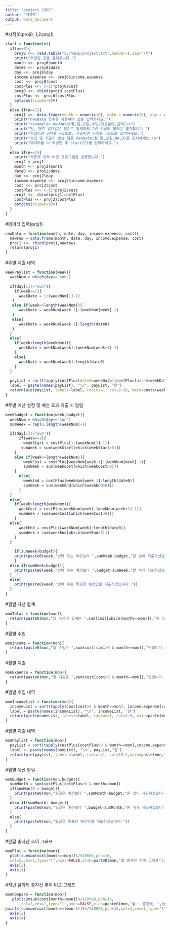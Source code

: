 ---
title: "project CODE"
author: "거북R"
output: word_document
---

#시작(0:proj0, 1,2:proj1)
```{r}
start = function(n){
  if(n==0){
    proj0 <<- read.table("c:/temp/project.txt",header=T,sep="\t")
    print("저장된 값을 불러옵니다.")
    month <<- proj0$month
    date0 <<- proj0$date
    day <<- proj0$day
    income.expense <<- proj0$income.expense
    cost <<- proj0$cost
    costPlus <<- (-1)*proj0$cost
    proj0 <<- cbind(proj0,costPlus)
    costPlus <<- proj0$costPlus
    options(scipen=999)
  }
  else if(n==1){
    proj1 <<- data.frame(month = numeric(0), date = numeric(0), day = character(), income.expense = character(), cost = numeric(0))  
    print("newData 함수를 사용하여 값을 입력하세요.")
    print("<example> newData(월,일,요일,수입/지출분야,금액)\n")
    print("단, 매주 일요일은 필수로 입력하되 2번 이상의 입력은 불가합니다.")
    print("수입이면 금액을 +값으로, 지출이면 금액을 -값으로 입력하세요.")
    print("수입 및 지출이 없는 날은 newData(월,일,요일,NA,0)를 입력하세요.\n")
    print("데이터를 다 작성한 후 start(2)를 입력하세요.")
  }
  else if(n==2){  
    print("사용자 입력 버전 프로그램을 실행합니다.") 
    proj2 = proj1
    month <<- proj2$month  
    date0 <<- proj2$date
    day <<- proj2$day
    income.expense <<- proj2$income.expense
    cost <<- proj2$cost
    costPlus <<- (-1)*proj2$cost 
    proj2 <<- cbind(proj1,costPlus)  
    costPlus <<- proj2$costPlus
    options(scipen=999)  
  }  
}
```

#데이터 입력(proj1)
```{r}
newData = function(month, date, day, income.expense, cost){ 
  newrow = data.frame(month, date, day, income.expense, cost) 
  proj1 <<- rbind(proj1,newrow)  
  return(proj1) 
}
```

#주별 지출 내역
```{r}
weekPaylist = function(week){
  weekNum = which(day=="sun")
  
  if(day[1]!="sun"){
    if(week==1){
      weekDate = 1:(weekNum[1]-1) 
   }
   else if(week<=length(weekNum)){
      weekDate = weekNum[week-1]:(weekNum[week]-1) 
   }
   else{
      weekDate = weekNum[week-1]:length(date0)
   }
  }
  else{
    if(week<length(weekNum)){
      weekDate = weekNum[week]:(weekNum[week+1]-1)
    }
    else{
      weekDate = weekNum[week]:length(date0)
    }
  }
  
  payList = sort(tapply(costPlus[date0=weekDate][costPlus[date0=weekDate]>0],              	income.expense[date0=weekDate][costPlus[date0=weekDate]>0],sum))
  label = paste(names(payList), "\n", payList, "원")
  return(pie(payList, labels=label, radius=1, col=2:10, main=paste(week,"주차의 소비내역")))
}
```

#주별 예산 설정 및 예산 초과 지출 시 알림
```{r}
weekBudget = function(week,budget){ 
  weekNum = which(day=="sun")
  sumWeek = rep(0,length(weekNum)+1)
  
  if(day[1]!="sun"){
	  if(week==1){
        weekStart = costPlus[1:(weekNum[1]-1)]
       sumWeek = sum(weekStart[which(weekStart>0)])
  	}
  	else if(week<=length(weekNum)){
        weekCost = costPlus[weekNum[week-1]:(weekNum[week]-1)]
        sumWeek = sum(weekCost[which(weekCost>0)])
  	}
	  else{
        weekEnd = costPlus[weekNum[week-1]:length(date0)]
        sumWeek = sum(weekEnd[which(weekEnd>0)])
	  }
  }
  else{
    if(week<length(weekNum)){
      weekCost = costPlus[weekNum[week]:(weekNum[week+1]-1)]
      sumWeek = sum(weekCost[which(weekCost>0)])
    }
  else{
      weekEnd = costPlus[weekNum[week]:length(date0)]
      sumWeek = sum(weekEnd[which(weekEnd>0)])
    }
  }
  
	if(sumWeek>budget){
  	print(paste0(week,"번째 주는 예산보다 ",sumWeek-budget,"원 많이 지출하셨습니다."))
	}
  else if(sumWeek<budget){
    print(paste0(week,"번째 주는 예산보다 ",budget-sumWeek,"원 적게 지출하셨습니다."))
  }
  else{
    print(paste0(week,"번째 주는 목표한 예산만큼 지출하셨습니다."))
  }
}
```

#월별 자산 합계
```{r}
monTotal = function(mon){  
  return(paste0(mon,"월 자산의 합계는 ",sum(cost[which(month==mon)]),"원 입니다.")) 
}
```

#월별 수입
```{r}
monIncome = function(mon){  
  return(paste0(mon,"월 수입은 ",sum(cost[cost>0 & month==mon]),"원입니다."))  
} 
```

#월별 지출
```{r}
monExpense = function(mon){ 
  return(paste0(mon,"월 지출은 ",sum(cost[cost<0 & month==mon]),"원입니다.")) 
}
```

#월별 수입 내역
```{r}
monIncomelist = function(mon){  
  incomeList = sort(tapply(cost[cost>0 & month==mon], income.expense[cost>0 & month==mon],sum))  
  label = paste(names(incomeList), "\n", incomeList, "원") 
  return(pie(incomeList, labels=label, radius=1, col=2:5, main=paste(mon,"월 수입내역")))
}  
```

#월별 지출 내역
```{r}
monPaylist = function(mon){  
  payList = sort(tapply(costPlus[costPlus>0 & month==mon],income.expense[costPlus>0 & month==mon],sum))  
  label <- paste(names(payList), "\n", payList,"원")  
  return(pie(payList, labels=label, radius=1, col=10:2,main=paste(mon,"월 소비내역")))
}  
```

#월별 예산 알림
```{r}
monBudget = function(mon,budget){
  sumMonth = sum(costPlus[costPlus>0 & month==mon]) 
  if(sumMonth > budget){
    print(paste0(mon,"월달은 예산보다 ",sumMonth-budget,"원 많이 지출하셨습니다."))
  }  
  else if(sumMonth< budget){
    print(paste0(mon,"월달은 예산보다 ",budget-sumMonth,"원 적게 지출하셨습니다."))
  }  
  else{
    print(paste0(mon,"월달은 목표한 예산만큼 지출하셨습니다."))
  } 
}
```

#한달 총자산 추이 그래프
```{r}
monPlot = function(mon){  
  plot(cumsum(cost[month==mon])%/%10000,pch=16,
  col=2,cex=1,type="l",axes=FALSE,xlab=paste0(mon,"월 총자산 추이 그래프"),ylab="단위 : 만 원",ylim=c(0,100))  
  axis(2)
  axis(4) 
}
```

#지난 달과의 총자산 추이 비교 그래프
```{r}
monCompare = function(mon){  
   plot(cumsum(cost[month==mon])%/%10000,pch=16,
       col=2,cex=1,type="l",axes=FALSE,xlab=paste0(mon,"월 : 빨간색, ",(mon-1),"월 : 초록색"),ylab="단위 : 만 원",ylim=c(0,100))       
points(cumsum(cost[month==(mon-1)])%/%10000,pch=16,col=3,cex=1,type="l")  
  axis(2)
  axis(4)  
}
```
